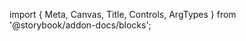 ﻿import { Meta, Canvas, Title, Controls, ArgTypes } from '@storybook/addon-docs/blocks';

<Meta of={TimelineStories}/>
<Title/>

<Canvas of={TimelineStories.Default} sourceState={"none"} withToolbar={true}/>
<Controls/>
<SourceCode code={rawCode}/>

## Components

### Timeline
<ArgTypes of={TimelineStories}/>

## Objects

### Timeline Items
